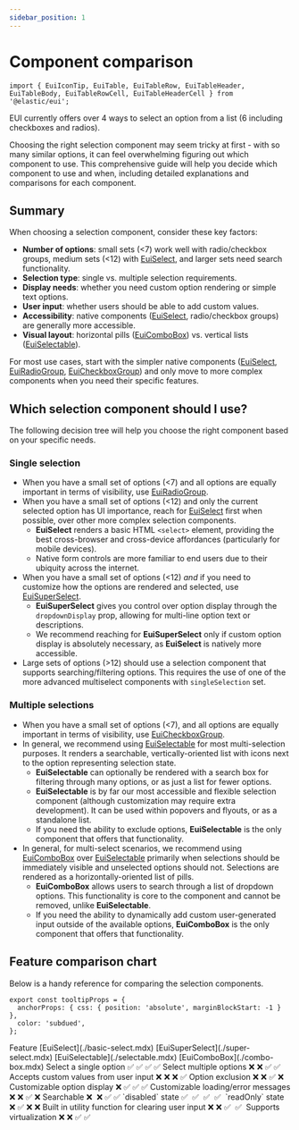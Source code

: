 ```yaml
---
sidebar_position: 1
---
```


# Component comparison

```mdx-code-block
import { EuiIconTip, EuiTable, EuiTableRow, EuiTableHeader, EuiTableBody, EuiTableRowCell, EuiTableHeaderCell } from '@elastic/eui';
```

EUI currently offers over 4 ways to select an option from a list (6 including checkboxes and radios).

Choosing the right selection component may seem tricky at first - with so many similar options, it can feel overwhelming figuring out which component to use. This comprehensive guide will help you decide which component to use and when, including detailed explanations and comparisons for each component.

## Summary

When choosing a selection component, consider these key factors:

- **Number of options**: small sets (\<7) work well with radio/checkbox groups, medium sets (\<12) with [EuiSelect](./basic-select.mdx), and larger sets need search functionality.
- **Selection type**: single vs. multiple selection requirements.
- **Display needs**: whether you need custom option rendering or simple text options.
- **User input**: whether users should be able to add custom values.
- **Accessibility**: native components ([EuiSelect](./basic-select.mdx), radio/checkbox groups) are generally more accessible.
- **Visual layout**: horizontal pills ([EuiComboBox](./combo-box.mdx)) vs. vertical lists ([EuiSelectable](./selectable.mdx)).

For most use cases, start with the simpler native components ([EuiSelect](./basic-select.mdx), [EuiRadioGroup](./radio-and-radio-group.mdx#radio-group), [EuiCheckboxGroup](./checkbox-and-checkbox-group.mdx#checkbox-group)) and only move to more complex components when you need their specific features.

## Which selection component should I use?

The following decision tree will help you choose the right component based on your specific needs.

### Single selection

- When you have a small set of options (\<7) and all options are equally important in terms of visibility, use [EuiRadioGroup](./radio-and-radio-group.mdx#radio-group).
- When you have a small set of options (\<12) and only the current selected option has UI importance, reach for [EuiSelect](./basic-select.mdx) first when possible, over other more complex selection components.
    - **EuiSelect** renders a basic HTML `<select>` element, providing the best cross-browser and cross-device affordances (particularly for mobile devices).
    - Native form controls are more familiar to end users due to their ubiquity across the internet.
- When you have a small set of options (\<12) _and_ if you need to customize how the options are rendered and selected, use [EuiSuperSelect](./super-select.mdx).
    - **EuiSuperSelect** gives you control over option display through the `dropdownDisplay` prop, allowing for multi-line option text or descriptions.
    - We recommend reaching for **EuiSuperSelect** only if custom option display is absolutely necessary, as **EuiSelect** is natively more accessible.
- Large sets of options (\>12) should use a selection component that supports searching/filtering options. This requires the use of one of the more advanced multiselect components with `singleSelection` set.

### Multiple selections

- When you have a small set of options (\<7), and all options are equally important in terms of visibility, use [EuiCheckboxGroup](./checkbox-and-checkbox-group.mdx#checkbox-group).
- In general, we recommend using [EuiSelectable](./selectable.mdx) for most multi-selection purposes. It renders a searchable, vertically-oriented list with icons next to the option representing selection state.
    - **EuiSelectable** can optionally be rendered with a search box for filtering through many options, or as just a list for fewer options.
    - **EuiSelectable** is by far our most accessible and flexible selection component (although customization may require extra development). It can be used within popovers and flyouts, or as a standalone list.
    - If you need the ability to exclude options, **EuiSelectable** is the only component that offers that functionality.
- In general, for multi-select scenarios, we recommend using [EuiComboBox](./combo-box.mdx) over [EuiSelectable](./selectable.mdx) primarily when selections should be immediately visible and unselected options should not. Selections are rendered as a horizontally-oriented list of pills.
    - **EuiComboBox** allows users to search through a list of dropdown options. This functionality is core to the component and cannot be removed, unlike **EuiSelectable**.
    - If you need the ability to dynamically add custom user-generated input outside of the available options, **EuiComboBox** is the only component that offers that functionality.

## Feature comparison chart

Below is a handy reference for comparing the selection components.

```mdx-code-block
export const tooltipProps = {
  anchorProps: { css: { position: 'absolute', marginBlockStart: -1 } },
  color: 'subdued',
};
```

<EuiTable>
  <EuiTableHeader>
    <EuiTableHeaderCell>Feature</EuiTableHeaderCell>
    <EuiTableHeaderCell align="center">[EuiSelect](./basic-select.mdx)</EuiTableHeaderCell>
    <EuiTableHeaderCell align="center">[EuiSuperSelect](./super-select.mdx)</EuiTableHeaderCell>
    <EuiTableHeaderCell align="center">[EuiSelectable](./selectable.mdx)</EuiTableHeaderCell>
    <EuiTableHeaderCell align="center">[EuiComboBox](./combo-box.mdx)</EuiTableHeaderCell>
  </EuiTableHeader>
  <EuiTableBody>
    <EuiTableRow>
      <EuiTableRowCell>Select a single option</EuiTableRowCell>
      <EuiTableRowCell align="center">✅</EuiTableRowCell>
      <EuiTableRowCell align="center">✅</EuiTableRowCell>
      <EuiTableRowCell align="center">✅</EuiTableRowCell>
      <EuiTableRowCell align="center">✅</EuiTableRowCell>
    </EuiTableRow>
    <EuiTableRow>
      <EuiTableRowCell>Select multiple options</EuiTableRowCell>
      <EuiTableRowCell align="center">❌</EuiTableRowCell>
      <EuiTableRowCell align="center">❌</EuiTableRowCell>
      <EuiTableRowCell align="center">✅</EuiTableRowCell>
      <EuiTableRowCell align="center">✅</EuiTableRowCell>
    </EuiTableRow>
    <EuiTableRow>
      <EuiTableRowCell>Accepts custom values from user input</EuiTableRowCell>
      <EuiTableRowCell align="center">❌</EuiTableRowCell>
      <EuiTableRowCell align="center">❌</EuiTableRowCell>
      <EuiTableRowCell align="center">❌</EuiTableRowCell>
      <EuiTableRowCell align="center">✅</EuiTableRowCell>
    </EuiTableRow>
    <EuiTableRow>
      <EuiTableRowCell>Option exclusion</EuiTableRowCell>
      <EuiTableRowCell align="center">❌</EuiTableRowCell>
      <EuiTableRowCell align="center">❌</EuiTableRowCell>
      <EuiTableRowCell align="center">✅</EuiTableRowCell>
      <EuiTableRowCell align="center">❌</EuiTableRowCell>
    </EuiTableRow>
    <EuiTableRow>
      <EuiTableRowCell>Customizable option display</EuiTableRowCell>
      <EuiTableRowCell align="center">❌</EuiTableRowCell>
      <EuiTableRowCell align="center">✅</EuiTableRowCell>
      <EuiTableRowCell align="center">✅</EuiTableRowCell>
      <EuiTableRowCell align="center">✅</EuiTableRowCell>
    </EuiTableRow>
    <EuiTableRow>
      <EuiTableRowCell>Customizable loading/error messages</EuiTableRowCell>
      <EuiTableRowCell align="center">❌</EuiTableRowCell>
      <EuiTableRowCell align="center">❌</EuiTableRowCell>
      <EuiTableRowCell align="center">✅</EuiTableRowCell>
      <EuiTableRowCell align="center">❌</EuiTableRowCell>
    </EuiTableRow>
    <EuiTableRow>
      <EuiTableRowCell>Searchable</EuiTableRowCell>
      <EuiTableRowCell align="center">
        ❌&nbsp;<EuiIconTip type="info" content="Native select behavior will jump to options based on user typing" {...tooltipProps} />
      </EuiTableRowCell>
      <EuiTableRowCell align="center">❌</EuiTableRowCell>
      <EuiTableRowCell align="center">✅</EuiTableRowCell>
      <EuiTableRowCell align="center">✅</EuiTableRowCell>
    </EuiTableRow>
    <EuiTableRow>
      <EuiTableRowCell>`disabled` state</EuiTableRowCell>
      <EuiTableRowCell align="center">
        ✅&nbsp;<EuiIconTip type="info" content="Disables whole component" {...tooltipProps} />
      </EuiTableRowCell>
      <EuiTableRowCell align="center">
        ✅&nbsp;<EuiIconTip type="info" content="Disables individual option" {...tooltipProps} />
      </EuiTableRowCell>
      <EuiTableRowCell align="center">
        ✅&nbsp;<EuiIconTip type="info" content="Disables individual option" {...tooltipProps} />
      </EuiTableRowCell>
      <EuiTableRowCell align="center">
        ✅&nbsp;<EuiIconTip type="info" content="Disables whole component" {...tooltipProps} />
      </EuiTableRowCell>
    </EuiTableRow>
    <EuiTableRow>
      <EuiTableRowCell>`readOnly` state</EuiTableRowCell>
      <EuiTableRowCell align="center">❌</EuiTableRowCell>
      <EuiTableRowCell align="center">✅</EuiTableRowCell>
      <EuiTableRowCell align="center">❌</EuiTableRowCell>
      <EuiTableRowCell align="center">❌</EuiTableRowCell>
    </EuiTableRow>
    <EuiTableRow>
      <EuiTableRowCell>Built in utility function for clearing user input</EuiTableRowCell>
      <EuiTableRowCell align="center">❌</EuiTableRowCell>
      <EuiTableRowCell align="center">❌</EuiTableRowCell>
      <EuiTableRowCell align="center">
        ✅&nbsp;<EuiIconTip type="info" content="Clears search input" {...tooltipProps} />
      </EuiTableRowCell>
      <EuiTableRowCell align="center">
        ✅&nbsp;<EuiIconTip type="info" content="Clears all selections" {...tooltipProps} />
      </EuiTableRowCell>
    </EuiTableRow>
    <EuiTableRow>
      <EuiTableRowCell>Supports virtualization</EuiTableRowCell>
      <EuiTableRowCell align="center">❌</EuiTableRowCell>
      <EuiTableRowCell align="center">❌</EuiTableRowCell>
      <EuiTableRowCell align="center">✅</EuiTableRowCell>
      <EuiTableRowCell align="center">✅</EuiTableRowCell>
    </EuiTableRow>
  </EuiTableBody>
</EuiTable>
